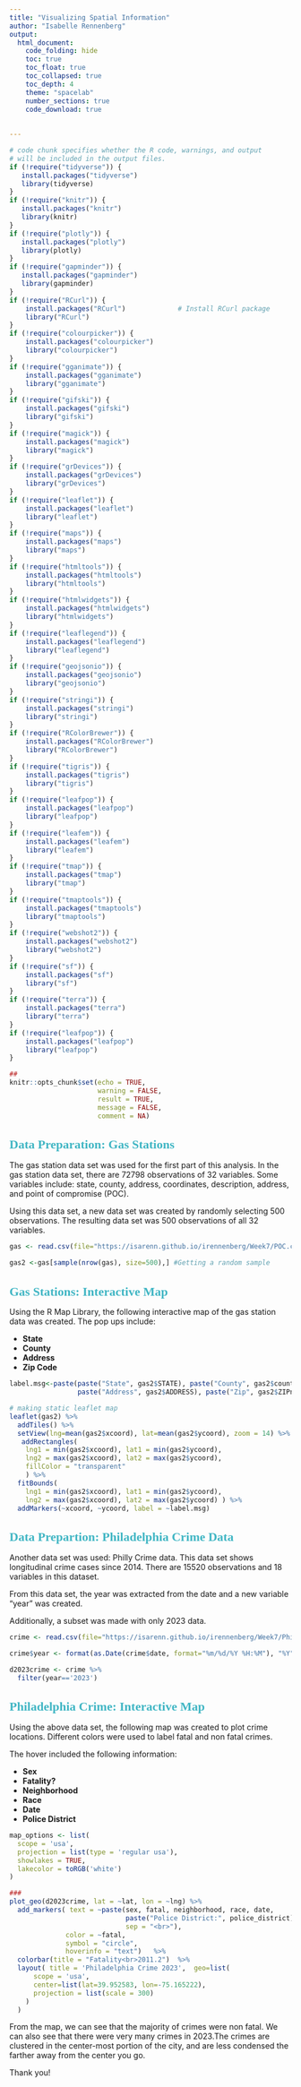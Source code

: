 ---
title: "Visualizing Spatial Information"
author: "Isabelle Rennenberg"
output: 
  html_document: 
    code_folding: hide
    toc: true
    toc_float: true
    toc_collapsed: true
    toc_depth: 4
    theme: "spacelab"
    number_sections: true
    code_download: true
      
    
---  


<style type="text/css">

h1.title {
  font-size: 38px;
  color: #0000FF;
  text-align: center;
}
h4.author { /* Header 4 - and the author and data headers use this too  */
    font-size: 18px;
  font-family: "Times New Roman", Times, serif;
  color: #41b6c4;
  text-align: center;
}
h1 {
    font-size: 22px;
    font-family: "Times New Roman", Times, serif;
    color: #41b6c4;
    text-align: left;
}
</style>


```{r setup, include=FALSE}
# code chunk specifies whether the R code, warnings, and output 
# will be included in the output files.
if (!require("tidyverse")) {
   install.packages("tidyverse")
   library(tidyverse)
}
if (!require("knitr")) {
   install.packages("knitr")
   library(knitr)
}
if (!require("plotly")) {
   install.packages("plotly")
   library(plotly)
}
if (!require("gapminder")) {
   install.packages("gapminder")
   library(gapminder)
}
if (!require("RCurl")) {
    install.packages("RCurl")             # Install RCurl package
    library("RCurl")
}
if (!require("colourpicker")) {
    install.packages("colourpicker")              
    library("colourpicker")
}
if (!require("gganimate")) {
    install.packages("gganimate")              
    library("gganimate")
}
if (!require("gifski")) {
    install.packages("gifski")              
    library("gifski")
}
if (!require("magick")) {
    install.packages("magick")              
    library("magick")
}
if (!require("grDevices")) {
    install.packages("grDevices")              
    library("grDevices")
}
if (!require("leaflet")) {
    install.packages("leaflet")              
    library("leaflet")
}
if (!require("maps")) {
    install.packages("maps")              
    library("maps")
}
if (!require("htmltools")) {
    install.packages("htmltools")              
    library("htmltools")
}
if (!require("htmlwidgets")) {
    install.packages("htmlwidgets")              
    library("htmlwidgets")
}
if (!require("leaflegend")) {
    install.packages("leaflegend")              
    library("leaflegend")
}
if (!require("geojsonio")) {
    install.packages("geojsonio")              
    library("geojsonio")
}
if (!require("stringi")) {
    install.packages("stringi")              
    library("stringi")
}
if (!require("RColorBrewer")) {
    install.packages("RColorBrewer")              
    library("RColorBrewer")
}
if (!require("tigris")) {
    install.packages("tigris")              
    library("tigris")
}
if (!require("leafpop")) {
    install.packages("leafpop")              
    library("leafpop")
}
if (!require("leafem")) {
    install.packages("leafem")              
    library("leafem")
}
if (!require("tmap")) {
    install.packages("tmap")              
    library("tmap")
}
if (!require("tmaptools")) {
    install.packages("tmaptools")              
    library("tmaptools")
}
if (!require("webshot2")) {
    install.packages("webshot2")              
    library("webshot2")
}
if (!require("sf")) {
    install.packages("sf")              
    library("sf")
}
if (!require("terra")) {
    install.packages("terra")              
    library("terra")
}
if (!require("leafpop")) {
    install.packages("leafpop")              
    library("leafpop")
}

##
knitr::opts_chunk$set(echo = TRUE,       
                      warning = FALSE,   
                      result = TRUE,   
                      message = FALSE,
                      comment = NA)
```

# Data Preparation: Gas Stations

The gas station data set was used for the first part of this analysis. In the gas station data set, there are 72798 observations of 32 variables. Some variables include: state, county, address, coordinates, description, address, and point of compromise (POC).

Using this data set, a new data set was created by randomly selecting 500 observations. The resulting data set was 500 observations of all 32 variables. 

```{r}

gas <- read.csv(file="https://isarenn.github.io/irennenberg/Week7/POC.csv") #reading in the dataset from githbub

gas2 <-gas[sample(nrow(gas), size=500),] #Getting a random sample


```

# Gas Stations: Interactive Map

Using the R Map Library, the following interactive map of the gas station data was created. The pop ups include: 

* **State**
* **County**
* **Address**
* **Zip Code**

```{r fig.align='center', fig.height=4, fig.width=6}

label.msg<-paste(paste("State", gas2$STATE), paste("County", gas2$county),
                 paste("Address", gas2$ADDRESS), paste("Zip", gas2$ZIPnew))

# making static leaflet map
leaflet(gas2) %>%
  addTiles() %>% 
  setView(lng=mean(gas2$xcoord), lat=mean(gas2$ycoord), zoom = 14) %>%
   addRectangles(
    lng1 = min(gas2$xcoord), lat1 = min(gas2$ycoord),
    lng2 = max(gas2$xcoord), lat2 = max(gas2$ycoord),
    fillColor = "transparent" 
    ) %>%
  fitBounds(
    lng1 = min(gas2$xcoord), lat1 = min(gas2$ycoord),
    lng2 = max(gas2$xcoord), lat2 = max(gas2$ycoord) ) %>%
  addMarkers(~xcoord, ~ycoord, label = ~label.msg)

```

# Data Prepartion: Philadelphia Crime Data

Another data set was used: Philly Crime data. This data set shows longitudinal crime cases since 2014. There are 15520 observations and 18 variables in this dataset. 

From this data set, the year was extracted from the date and a new variable "year" was created. 

Additionally, a subset was made with only 2023 data. 

```{r}

crime <- read.csv(file="https://isarenn.github.io/irennenberg/Week7/PhillyCrimeSince2015.csv") #reading in the dataset from githbub

crime$year <- format(as.Date(crime$date, format="%m/%d/%Y %H:%M"), "%Y")

d2023crime <- crime %>%
  filter(year=='2023')

```

# Philadelphia Crime: Interactive Map

Using the above data set, the following map was created to plot crime locations. Different colors were used to label fatal and non fatal crimes. 

The hover included the following information:

* **Sex**
* **Fatality?**
* **Neighborhood**
* **Race**
* **Date**
* **Police District**

```{r}

map_options <- list(
  scope = 'usa',
  projection = list(type = 'regular usa'),
  showlakes = TRUE,
  lakecolor = toRGB('white')
)

###
plot_geo(d2023crime, lat = ~lat, lon = ~lng) %>% 
  add_markers( text = ~paste(sex, fatal, neighborhood, race, date,
                             paste("Police District:", police_district), 
                             sep = "<br>"),
              color = ~fatal, 
              symbol = "circle", 
              hoverinfo = "text")   %>% 
  colorbar(title = "Fatality<br>2011.2")  %>% 
  layout( title = 'Philadelphia Crime 2023',  geo=list(
      scope = 'usa',
      center=list(lat=39.952583, lon=-75.165222),
      projection = list(scale = 300)
    )
  )

```
From the map, we can see that the majority of crimes were non fatal. We can also see that there were very many crimes in 2023.The crimes are clustered in the center-most portion of the city, and are less condensed the farther away from the center you go. 

Thank you!
